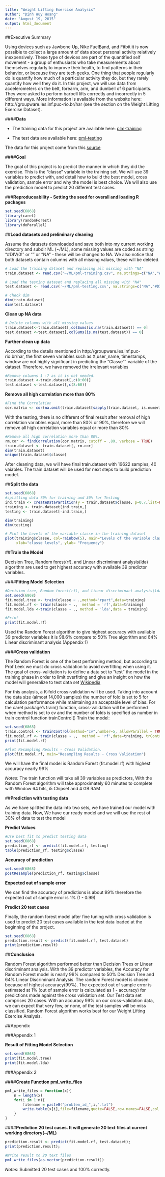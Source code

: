 ```yaml
---
title: "Weight Lifting Exercise Analysis"
author: "Dinh Huy Hoang"
date: "August 19, 2015"
output: html_document
---
```



##Executive Summary


Using devices such as Jawbone Up, Nike FuelBand, and Fitbit it is now possible to collect a large amount of data about personal activity relatively inexpensively. These type of devices are part of the quantified self movement - a group of enthusiasts who take measurements about themselves regularly to improve their health, to find patterns in their behavior, or because they are tech geeks. One thing that people regularly do is quantify how much of a particular activity they do, but they rarely quantify how well they do it. In this project, we will use data from accelerometers on the belt, forearm, arm, and dumbell of 6 participants. They were asked to perform barbell lifts correctly and incorrectly in 5 different ways. More information is available from the website here: http://groupware.les.inf.puc-rio.br/har (see the section on the Weight Lifting Exercise Dataset).

####**Data**

- The training data for this project are available here: [plm-training](https://d396qusza40orc.cloudfront.net/predmachlearn/pml-training.csv)

- The test data are available here: [pml-testing](https://d396qusza40orc.cloudfront.net/predmachlearn/pml-testing.csv)

The data for this project come from this [source](http://groupware.les.inf.puc-rio.br/har) 

####**Goal**

The goal of this project is to predict the manner in which they did the exercise. This is the "classe" variable in the training set. We will use 39 variables to predict with, and detail how to build the best model, cross validation, sample error and why the model is best choice. We will also use the prediction model to predict 20 different test cases.


###**Reproduceability - Setting the seed for overall and loading R packages**
```r
set.seed(6868)
library(caret)
library(randomForest)
library(doParallel)

```

##**Load datasets and preliminary cleaning**

Assume the datasets downloaded and save both into my current working directory and subdir ML (~/ML), some missing values are coded as string "#DIV/0!" or "" or "NA" - these will be changed to NA. We also notice that both datasets contain columns with all missing values, these will be deleted.

```r

# Load the training dataset and replacing all missing with "NA"
train.dataset <- read.csv("~/ML/pml-training.csv", na.strings=c("NA","#DIV/0!", ""))

# Load the testing dataset and replacing all missing with "NA"
test.dataset <- read.csv('~/ML/pml-testing.csv', na.strings=c("NA","#DIV/0!", ""))

# Check dim
dim(train.dataset)
dim(test.dataset)

```

**Clean up NA data**
```r
# Delete columns with all missing values
train.dataset<-train.dataset[,colSums(is.na(train.dataset)) == 0]
test.dataset <-test.dataset[,colSums(is.na(test.dataset)) == 0]

```

**Further clean up data**

According to the details mentioned in http://groupware.les.inf.puc-rio.br/har, the first seven variables such as X,user_name, timestamps, window are not highly significant in predicting the "Classe"" variable of the dataset. Therefore, we have removed the irrelevant variables

```R
#Remove columns 1 -7 as it is not needed.
train.dataset <-train.dataset[,c(8:60)]
test.dataset <-test.dataset[,c(8:60)]
```

**Remove all high correlation more than 80%**
```r
#Find the Correlation
cor.matrix <- cor(na.omit(train.dataset[sapply(train.dataset, is.numeric)]))

```

With the testing, there is no different of final result after removal of high correlation variables equal, more than 80% or 90%, therefore we will remove all high correlation variables equal or more than 80%

```r
#Remove all high correlation more than 80%.
rm.cor <- findCorrelation(cor.matrix, cutoff = .80, verbose = TRUE)
train.dataset <- train.dataset[,-rm.cor]
dim(train.dataset)
unique(train.dataset$classe)
```


After cleaning data, we will have final train.dataset with 19622 samples, 40 vaiables. The train.dataset will be used for next steps to build prediction model.

##**Split the data**
```r
set.seed(6868)
#splitting data 70% for training and 30% for Testing
ind.train <- createDataPartition(y = train.dataset$classe, p=0.7,list=FALSE)
training <- train.dataset[ind.train,]
testing <- train.dataset[-ind.train,]

dim(training)
dim(testing)

# Plot the Levels of the variable classe in the training dataset
plot(training$classe, col=rainbow(5), main="Levels of the variable classe in the training dataset", 
     xlab="classe levels", ylab= "Frequency")
```


##**Train the Model**

Decision Tree, Random forest(rf), and Linear discriminant analysis(lda) algorithm are used to get highest accuracy with available 39 predictor variables. 

####**Fitting Model Selection**
```r
#Decision tree, Random forest(rf), and linear discriminant analysis(lda) model and compare   
set.seed(6868)
fit.model.tree <- train(classe ~ .,method="rpart",data=training)
fit.model.rf <- train(classe ~ .,  method = 'rf',data=training)       
fit.model.lda <-train(classe ~ ., method = 'lda',data = training) 

#Print
print(fit.model.rf)
```

Used the Random Forest algorithm to give highest accuracy with available 39 predictor variables it is 98.6% compare to 50% Tree algorithm and 64% Linear discriminant analysis (Appendix 1)

####**Cross validation**

The Random Forest is one of the best performing method, but according to Prof Leek we must do cross validation to avoid overfitting when using it. The goal of cross-validation is to define a data set to "test" the model in the training phase in order to limit overfitting and give an insight on how the model will generalize to test data set [Wikipedia](https://en.wikipedia.org/wiki/Cross-validation_(statistics))

For this analysis, a K-fold cross-validation will be used. Taking into account the data size (almost 14,000 samples) the number of fold is set to 5 for calculation performance while maintaining an acceptable level of bias. For the caret package's train() function, cross-validation will be performed when method is set to cv and the number of folds is specified as number in train control function trainControl() Train the model:

```r
set.seed(6868)
train.control <- trainControl(method="cv",number=5, allowParallel = TRUE)
fit.model.rf <- train(classe ~ .,  method = 'rf',data=training, trControl=train.control)
print(fit.model.rf)

#Plot Resampling Results - Cross Validation.
plot(fit.model.rf, main="Resampling Results - Cross Validation")

```

We will have the final model is Random Forest (fit.model.rf) with highest accuracy nearly 99%

*Notes:* The train function will take all 39 variables as predictors, With the Random Forest algorithm will take approximately 60 minutes to complete with Window 64 bits, i5 Chipset and 4 GB RAM


##**Prediction with testing data**

As we have splitted the data into two sets, we have trained our model with training data. Now, We have our ready model and we will use the rest of 30% of data to test the model

**Predict Values**
```r
#Use best fit to predict testing data 
set.seed(6868)
prediction_rf <- predict(fit.model.rf, testing)
table(prediction_rf, testing$classe)

```

**Accuracy of prediction**

```r
set.seed(6868)
postResample(prediction_rf, testing$classe)

```

**Expected out of sample error**

We can find the accuracy of predictions is about 99% therefore the expected out of sample error is 1% (1 - 0.99)

**Predict 20 test cases**

Finally, the random forest model after fine tuning with cross validation is used to predict 20 test cases available in the test data loaded at the beginning of the project.

```r
set.seed(6868)
prediction.result <- predict(fit.model.rf, test.dataset)
print(prediction.result)


```


##**Conclusion**

Random Forest algorithm performed better than Decision Trees or Linear discriminant analysis. With the 39 predictor variables, the Accuracy for Random Forest model is nearly 99% compared to 50% Decision Tree and 64% Linear Discriminant Analysis. The random Forest model is chosen because of highest accuracy(99%). The expected out of sample error is estimated at 1% (out of sample error is calculated as 1 - accuracy) for predictions made against the cross validation set. Our Test data set comprises 20 cases. With an accuracy 99% on our cross-validation data, we can expect that very few, or none, of the test samples will be miss classified. Random Forest algorithm works best for our Weight Lifting Exercise Analysis.





##Appendix

###Appendix 1

**Result of Fitting Model Selection**

```r
set.seed(6868)
print(fit.model.tree)
print(fit.model.lda)
```

###Appendix 2

####**Create Function pml_write_files**
```r
pml_write_files = function(x){
    n = length(x)
    for(i in 1:n){
        filename = paste0("problem_id_",i,".txt")
        write.table(x[i],file=filename,quote=FALSE,row.names=FALSE,col.names=FALSE)
    }
}

```

####**Prediction 20 test cases. It will generate 20 text files at current working directory(~/ML)**
```r
prediction.result <- predict(fit.model.rf, test.dataset);
print(prediction.result);

#Write result to 20 text files
pml_write_files(as.vector(prediction.result))
```

*Notes*: Submitted 20 test cases and 100% correctly.